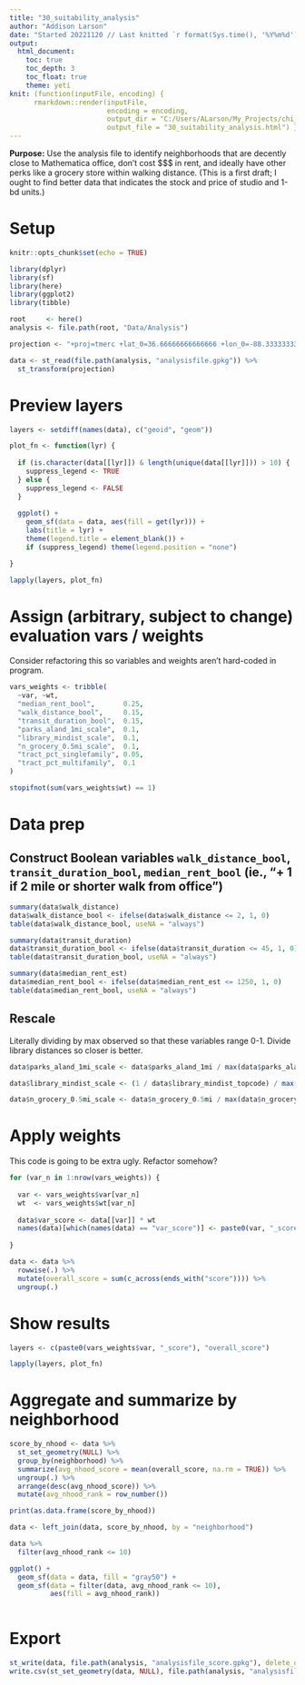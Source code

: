 ```yaml
---
title: "30_suitability_analysis"
author: "Addison Larson"
date: "Started 20221120 // Last knitted `r format(Sys.time(), '%Y%m%d')`"
output:
  html_document:
    toc: true
    toc_depth: 3
    toc_float: true
    theme: yeti
knit: (function(inputFile, encoding) {
      rmarkdown::render(inputFile,
                        encoding = encoding,
                        output_dir = "C:/Users/ALarson/My_Projects/chi_town/Programs",
                        output_file = "30_suitability_analysis.html") })
---
```


**Purpose:** Use the analysis file to identify neighborhoods that are decently close to Mathematica office, don't cost \$\$\$ in rent, and ideally have other perks like a grocery store within walking distance. (This is a first draft; I ought to find better data that indicates the stock and price of studio and 1-bd units.)

# Setup

```r

knitr::opts_chunk$set(echo = TRUE)

library(dplyr)
library(sf)
library(here)
library(ggplot2)
library(tibble)

root     <- here()
analysis <- file.path(root, "Data/Analysis") 

projection <- "+proj=tmerc +lat_0=36.66666666666666 +lon_0=-88.33333333333333 +k=0.9999749999999999 +x_0=300000.0000000001 +y_0=0 +ellps=GRS80 +datum=NAD83 +to_meter=0.3048006096012192 +no_defs"

data <- st_read(file.path(analysis, "analysisfile.gpkg")) %>%
  st_transform(projection)

```

# Preview layers

```r

layers <- setdiff(names(data), c("geoid", "geom"))

plot_fn <- function(lyr) {
  
  if (is.character(data[[lyr]]) & length(unique(data[[lyr]])) > 10) {
    suppress_legend <- TRUE
  } else {
    suppress_legend <- FALSE
  }
  
  ggplot() +
    geom_sf(data = data, aes(fill = get(lyr))) +
    labs(title = lyr) +
    theme(legend.title = element_blank()) +
    if (suppress_legend) theme(legend.position = "none")

}

lapply(layers, plot_fn)

```

# Assign (arbitrary, subject to change) evaluation vars / weights

Consider refactoring this so variables and weights aren't hard-coded in program.

```r

vars_weights <- tribble(
  ~var, ~wt,
  "median_rent_bool",       0.25,
  "walk_distance_bool",     0.15,
  "transit_duration_bool",  0.15,
  "parks_aland_1mi_scale",  0.1,
  "library_mindist_scale",  0.1,
  "n_grocery_0.5mi_scale",  0.1,
  "tract_pct_singlefamily", 0.05,
  "tract_pct_multifamily",  0.1
)

stopifnot(sum(vars_weights$wt) == 1)

```

# Data prep

## Construct Boolean variables `walk_distance_bool`, `transit_duration_bool`, `median_rent_bool` (ie., "+ 1 if 2 mile or shorter walk from office")

```r

summary(data$walk_distance)
data$walk_distance_bool <- ifelse(data$walk_distance <= 2, 1, 0)
table(data$walk_distance_bool, useNA = "always")

summary(data$transit_duration)
data$transit_duration_bool <- ifelse(data$transit_duration <= 45, 1, 0)
table(data$transit_duration_bool, useNA = "always")

summary(data$median_rent_est)
data$median_rent_bool <- ifelse(data$median_rent_est <= 1250, 1, 0)
table(data$median_rent_bool, useNA = "always")

```

## Rescale

Literally dividing by max observed so that these variables range 0-1. Divide library distances so closer is better.

```r

data$parks_aland_1mi_scale <- data$parks_aland_1mi / max(data$parks_aland_1mi, na.rm = TRUE)

data$library_mindist_scale <- (1 / data$library_mindist_topcode) / max(1 / data$library_mindist_topcode, na.rm = TRUE)

data$n_grocery_0.5mi_scale <- data$n_grocery_0.5mi / max(data$n_grocery_0.5mi, na.rm = TRUE)

```

# Apply weights

This code is going to be extra ugly. Refactor somehow?

```r

for (var_n in 1:nrow(vars_weights)) {
  
  var <- vars_weights$var[var_n]
  wt  <- vars_weights$wt[var_n]
  
  data$var_score <- data[[var]] * wt
  names(data)[which(names(data) == "var_score")] <- paste0(var, "_score")
  
}

data <- data %>%
  rowwise(.) %>%
  mutate(overall_score = sum(c_across(ends_with("score")))) %>%
  ungroup(.)

```

# Show results

```r

layers <- c(paste0(vars_weights$var, "_score"), "overall_score")

lapply(layers, plot_fn)


```

# Aggregate and summarize by neighborhood

```r

score_by_nhood <- data %>%
  st_set_geometry(NULL) %>%
  group_by(neighborhood) %>%
  summarize(avg_nhood_score = mean(overall_score, na.rm = TRUE)) %>%
  ungroup(.) %>%
  arrange(desc(avg_nhood_score)) %>%
  mutate(avg_nhood_rank = row_number())

print(as.data.frame(score_by_nhood))

data <- left_join(data, score_by_nhood, by = "neighborhood")

data %>%
  filter(avg_nhood_rank <= 10)

ggplot() +
  geom_sf(data = data, fill = "gray50") +
  geom_sf(data = filter(data, avg_nhood_rank <= 10),
          aes(fill = avg_nhood_rank))
  
```

# Export

```r

st_write(data, file.path(analysis, "analysisfile_score.gpkg"), delete_dsn = TRUE)
write.csv(st_set_geometry(data, NULL), file.path(analysis, "analysisfile_score.csv"), row.names = FALSE)

```
